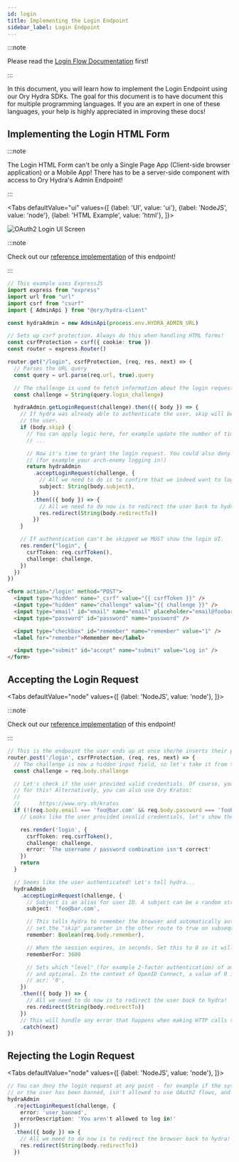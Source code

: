```yaml
---
id: login
title: Implementing the Login Endpoint
sidebar_label: Login Endpoint
---
```



:::note

Please read the [Login Flow Documentation](../concepts/login.mdx) first!

:::

In this document, you will learn how to implement the Login Endpoint using our
Ory Hydra SDKs. The goal for this document is to have document this for multiple
programming languages. If you are an expert in one of these languages, your help
is highly appreciated in improving these docs!

## Implementing the Login HTML Form

:::note

The Login HTML Form can't be only a Single Page App (Client-side browser
application) or a Mobile App! There has to be a server-side component with
access to Ory Hydra's Admin Endpoint!

:::

<Tabs
  defaultValue="ui"
  values={[
    {label: 'UI', value: 'ui'},
    {label: 'NodeJS', value: 'node'},
    {label: 'HTML Example', value: 'html'},
  ]}>
<TabItem value="ui">

![OAuth2 Login UI Screen](../images/login-endpoint.png)

</TabItem>
<TabItem value="node">

:::note

Check out our
[reference implementation](https://github.com/ory/hydra-login-consent-node) of
this endpoint!

:::

```typescript title="routes/login.ts"
// This example uses ExpressJS
import express from "express"
import url from "url"
import csrf from "csurf"
import { AdminApi } from "@ory/hydra-client"

const hydraAdmin = new AdminApi(process.env.HYDRA_ADMIN_URL)

// Sets up csrf protection. Always do this when handling HTML forms!
const csrfProtection = csrf({ cookie: true })
const router = express.Router()

router.get("/login", csrfProtection, (req, res, next) => {
  // Parses the URL query
  const query = url.parse(req.url, true).query

  // The challenge is used to fetch information about the login request from Ory Hydra.
  const challenge = String(query.login_challenge)

  hydraAdmin.getLoginRequest(challenge).then(({ body }) => {
    // If hydra was already able to authenticate the user, skip will be true and we don't need to re-authenticate
    // the user.
    if (body.skip) {
      // You can apply logic here, for example update the number of times the user logged in.
      // ...

      // Now it's time to grant the login request. You could also deny the request if something went terribly wrong
      // (for example your arch-enemy logging in!)
      return hydraAdmin
        .acceptLoginRequest(challenge, {
          // All we need to do is to confirm that we indeed want to log in the user.
          subject: String(body.subject),
        })
        .then(({ body }) => {
          // All we need to do now is to redirect the user back to hydra!
          res.redirect(String(body.redirectTo))
        })
    }

    // If authentication can't be skipped we MUST show the login UI.
    res.render("login", {
      csrfToken: req.csrfToken(),
      challenge: challenge,
    })
  })
})
```

</TabItem>
<TabItem value="html">

```html
<form action="/login" method="POST">
  <input type="hidden" name="_csrf" value="{{ csrfToken }}" />
  <input type="hidden" name="challenge" value="{{ challenge }}" />
  <input type="email" id="email" name="email" placeholder="email@foobar.com" />
  <input type="password" id="password" name="password" />

  <input type="checkbox" id="remember" name="remember" value="1" />
  <label for="remember">Remember me</label>

  <input type="submit" id="accept" name="submit" value="Log in" />
</form>
```

</TabItem>
</Tabs>

## Accepting the Login Request

<Tabs
  defaultValue="node"
  values={[
    {label: 'NodeJS', value: 'node'},
  ]}>
<TabItem value="node">

:::note

Check out our
[reference implementation](https://github.com/ory/hydra-login-consent-node) of
this endpoint!

:::

```typescript title="routes/login.ts"
// This is the endpoint the user ends up at once she/he inserts their password and username and hits "Log in".
router.post('/login', csrfProtection, (req, res, next) => {
  // The challenge is now a hidden input field, so let's take it from the request body instead
  const challenge = req.body.challenge

  // Let's check if the user provided valid credentials. Of course, you'd use a database or some third-party service
  // for this! Alternatively, you can also use Ory Kratos:
  //
  //      https://www.ory.sh/kratos
  if (!(req.body.email === 'foo@bar.com' && req.body.password === 'foobar')) {
    // Looks like the user provided invalid credentials, let's show the ui again...

    res.render('login', {
      csrfToken: req.csrfToken(),
      challenge: challenge,
      error: 'The username / password combination isn't correct'
    })
    return
  }

  // Seems like the user authenticated! Let's tell hydra...
  hydraAdmin
    .acceptLoginRequest(challenge, {
      // Subject is an alias for user ID. A subject can be a random string, a UUID, an email address, ....
      subject: 'foo@bar.com',

      // This tells hydra to remember the browser and automatically authenticate the user in future requests. This will
      // set the "skip" parameter in the other route to true on subsequent requests!
      remember: Boolean(req.body.remember),

      // When the session expires, in seconds. Set this to 0 so it will never expire.
      rememberFor: 3600

      // Sets which "level" (for example 2-factor authentication) of authentication the user has. The value is really arbitrary
      // and optional. In the context of OpenID Connect, a value of 0 indicates the lowest authorization level.
      // acr: '0',
    })
    .then(({ body }) => {
      // All we need to do now is to redirect the user back to hydra!
      res.redirect(String(body.redirectTo))
    })
    // This will handle any error that happens when making HTTP calls to hydra
    .catch(next)
})
```

</TabItem>
</Tabs>

## Rejecting the Login Request

<Tabs
  defaultValue="node"
  values={[
    {label: 'NodeJS', value: 'node'},
  ]}>
<TabItem value="node">

```typescript
// You can deny the login request at any point - for example if the system is undergoing maintenance
// or the user has been banned, isn't allowed to use OAuth2 flows, and so on:
hydraAdmin
  .rejectLoginRequest(challenge, {
    error: 'user_banned',
    errorDescription: 'You aren't allowed to log in!'
  })
  .then(({ body }) => {
    // All we need to do now is to redirect the browser back to hydra!
    res.redirect(String(body.redirectTo))
  })
```

</TabItem>
</Tabs>
